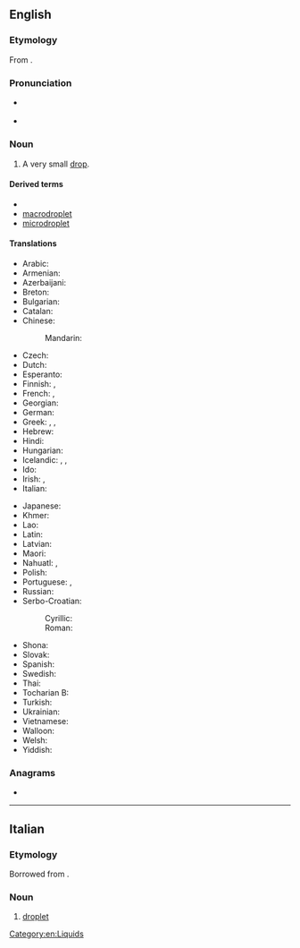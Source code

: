 ==English==
{{wikipedia}}

===Etymology===
From {{suffix|en|drop|let}}.

===Pronunciation===
* {{a|UK}} {{IPA|en|/ˈdɹɒplət/}}
* {{a|US}} {{IPA|en|/ˈdɹɑːplət/}}

===Noun===
{{en-noun}}

# A very small [[drop]].

====Derived terms====
* {{l|en|droplet infection}}
* [[macrodroplet]]
* [[microdroplet]]

====Translations====
{{trans-top|very small drop}}
* Arabic: {{t|ar|قُطَيْرَة|f}}
* Armenian: {{t|hy|փոքր կաթիլ}}
* Azerbaijani: {{t+|az|damcı}}
* Breton: {{t+|br|banne|m}}
* Bulgarian: {{t+|bg|капчица|f}}
* Catalan: {{t|ca|goteta|f}}
* Chinese:
*: Mandarin: {{t+|cmn|小滴|tr=xiǎodī}}
* Czech: {{t+|cs|kapička|f}}
* Dutch: {{t+|nl|druppeltje|n}}
* Esperanto: {{t|eo|guteto}}
* Finnish: {{t+|fi|tippa}}, {{t+|fi|pisara}}
* French: {{t+|fr|gouttelette|f}}, {{t+|fr|goutte|f}}
* Georgian: {{t|ka|წვეთი}}
* German: {{t+|de|Tröpfchen|n}}
* Greek: {{t+|el|σταγονίδιο|n}}, {{t|el|σταλίτσα|f}}, {{t+|el|σταγόνα|f}}
* Hebrew: {{t|he|טיפית|f|tr=tipít}}
* Hindi: {{t|hi|बूंद}}
* Hungarian: {{t+|hu|cseppecske}}
* Icelandic: {{t+|is|dropi|m}}, {{t|is|smádropi|m}}, {{t|is|smádropi|m}}
* Ido: {{t+|io|guteto}}
* Irish: {{t|ga|driog|f}}, {{t|ga|braoinín|m}}
* Italian: {{t|it|gocciolina|f}}
{{trans-mid}}
* Japanese: {{t|ja|小滴|tr=しょうてき, shōteki}}
* Khmer: {{t|km|ដំណក់តូច|tr=dɑmnɑk tooc}}
* Lao: {{t-needed|lo}}
* Latin: {{t|la|guttula|f}}
* Latvian: {{t+|lv|lāse|f}}
* Maori: {{t|mi|māturu}}
* Nahuatl: {{t|nah|chichipictli}}, {{t|nah|chichipiniliztica}}
* Polish: {{t+|pl|kropelka|f}}
* Portuguese: {{t+|pt|gotinha}}, {{t+|pt|gotícula}}
* Russian: {{t+|ru|ка́пелька|f}}
* Serbo-Croatian:
*: Cyrillic: {{t|sh|ка̏пљица|f}}
*: Roman: {{t+|sh|kȁpljica|f}}
* Shona: {{t|sn|donhwe}}
* Slovak: {{t|sk|kvapôčka|f}}
* Spanish: {{t+|es|gotita|f}}
* Swedish: {{t+|sv|droppe}}
* Thai: {{t|th|[[หยาด]][[น้ำ]]|tr=yàat náam}}
* Tocharian B: {{t|txb|pältakw}}
* Turkish: {{t+|tr|damlacık}}
* Ukrainian: {{t|uk|кра́пелька}}
* Vietnamese: {{t|vi|giọt nhỏ}}
* Walloon: {{t+|wa|gotlete|f}}
* Welsh: {{t+|cy|defnyn|m}}
* Yiddish: {{t-needed|yi}}
{{trans-bottom}}

===Anagrams===
* {{anagrams|en|a=deloprt|pretold|torpled}}

[[Category:en:Liquids]]

----

==Italian==

===Etymology===
Borrowed from {{bor|it|en|droplet}}.

===Noun===
{{it-noun|m|-}}

# {{lb|it|neologism}} [[#English|droplet]]

{{C|it|Coronavirus}}